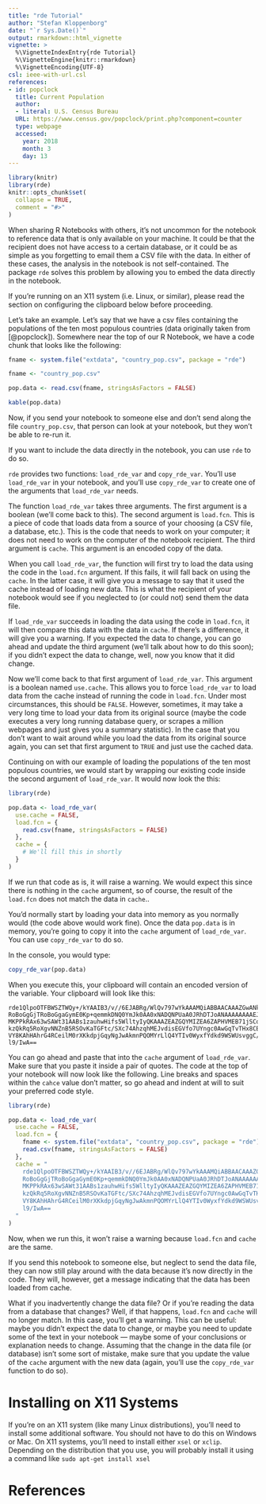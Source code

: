 ```yaml
---
title: "rde Tutorial"
author: "Stefan Kloppenborg"
date: "`r Sys.Date()`"
output: rmarkdown::html_vignette
vignette: >
  %\VignetteIndexEntry{rde Tutorial}
  %\VignetteEngine{knitr::rmarkdown}
  %\VignetteEncoding{UTF-8}
csl: ieee-with-url.csl
references:
- id: popclock
  title: Current Population
  author:
  - literal: U.S. Census Bureau
  URL: https://www.census.gov/popclock/print.php?component=counter
  type: webpage
  accessed:
    year: 2018
    month: 3
    day: 13
---
```


```r
library(knitr)
library(rde)
knitr::opts_chunk$set(
  collapse = TRUE,
  comment = "#>"
)
```

When sharing R Notebooks with others, it's not uncommon for the notebook to 
reference data that is only available on your machine. It could be that the 
recipient does not have access to a certain database, or it could be as 
simple as you forgetting to email them a CSV file with the data. In either 
of these cases, the analysis in the notebook is not self-contained. The 
package `rde` solves this problem by allowing you to embed the data directly 
in the notebook.

If you're running on an X11 system (i.e. Linux, or similar), please read the 
section on configuring the clipboard below before proceeding.

Let's take an example. Let's say that we have a csv files containing the 
populations of the ten most populous countries (data originally taken from 
[@popclock]). Somewhere near the top of our R Notebook, we have a code chunk 
that looks like the following:

```r
fname <- system.file("extdata", "country_pop.csv", package = "rde")
```

```r
fname <- "country_pop.csv"
```

```r
pop.data <- read.csv(fname, stringsAsFactors = FALSE)
```

```r
kable(pop.data)
```

Now, if you send your notebook to someone else and don't send along the file 
`country_pop.csv`, that person can look at your notebook, but they won't be 
able to re-run it.

If you want to include the data directly in the notebook, you can use `rde` 
to do so.

`rde` provides two functions: `load_rde_var` and `copy_rde_var`. You'll use 
`load_rde_var` in your notebook, and you'll use `copy_rde_var` to create one 
of the arguments that `load_rde_var` needs.

The function `load_rde_var` takes three arguments. The first argument is a 
boolean (we'll come back to this). The second argument is `load.fcn`. This 
is a piece of code that loads data from a source of your choosing (a CSV 
file, a database, etc.). This is the code that needs to work on your 
computer; it does not need to work on the computer of the notebook recipient. 
The third argument is `cache`. This argument is an encoded copy of the data.

When you call `load_rde_var`, the function will first try to load the data 
using the code in the `load.fcn` argument. If this fails, it will fall back 
on using the `cache`. In the latter case, it will give you a message to say 
that it used the cache instead of loading new data. This is what the 
recipient of your notebook would see if you neglected to (or could not) 
send them the data file.

If `load_rde_var` succeeds in loading the data using the code in `load.fcn`, 
it will then compare this data with the data in `cache`. If there's a 
difference, it will give you a warning. If you expected the data to change, 
you can go ahead and update the third argument (we'll talk about how to do
this soon); if you didn't expect the data to change, well, now you know that 
it did change.

Now we'll come back to that first argument of `load_rde_var`. This argument 
is a boolean named `use.cache`. This allows you to force `load_rde_var` to 
load data from the cache instead of running the code in `load.fcn`. Under 
most circumstances, this should be `FALSE`. However, sometimes, it may take 
a very long time to load your data from its original source (maybe the code 
executes a very long running database query, or scrapes a million webpages 
and just gives you a summary statistic). In the case that you don't want to 
wait around while you load the data from its original source again, you can 
set that first argument to `TRUE` and just use the cached data.

Continuing on with our example of loading the populations of the ten most 
populous countries, we would start by wrapping our existing code inside the 
second argument of `load_rde_var`. It would now look the this:

```r
library(rde)

pop.data <- load_rde_var(
  use.cache = FALSE,
  load.fcn = {
    read.csv(fname, stringsAsFactors = FALSE)
  },
  cache = {
    # We'll fill this in shortly
  }
)
```

If we run that code as is, it will raise a warning. We would expect this 
since there is nothing in the `cache` argument, so of course, the result 
of the `load.fcn` does not match the data in `cache`..

You'd normally start by loading your data into memory as you normally would 
(the code above would work fine). Once the data `pop.data` is in memory, 
you're going to copy it into the `cache` argument of `load_rde_var`. You 
can use `copy_rde_var` to do so.

In the console, you would type:

```r
copy_rde_var(pop.data)
```

When you execute this, your clipboard will contain an encoded version of the 
variable. Your clipboard will look like this:

```
rde1QlpoOTFBWSZTWQy+/kYAAIB3/v//6EJABRg/WlQv797wYkAAAMQiABBAACAAAZGwANk0RTKejU9T
RoBoGgGjTRoBoGgaGymE0Kp+qemmkDNQ0YmJk0AA0xNADQNPUaA0JRhDTJoANAAAAAAAAEJx2Eja7QBK
MKPPkRAx63wSAWt31AABs1zauhwHifs5WlltyIyQKAAAZEAZGQYMIZEA6ZAPHVMEB71jSCqdlsiR/eSY
kzQkRq5RoXgvNNZnB5RSOvKaTGFtc/SXc74AhzqhMEJvdisEGVfo7UYngc0AwGqTvTHx8CBZTzE9OQZZ
VY8KAhHAhrG4RCeilM0rXKkdpjGqyNgJwAkmnPQOMYrLlQ4YTIv0WyxfYdkd9WSWUsvggC/i7kinChIB
l9/IwA==
```

You can go ahead and paste that into the `cache` argument of `load_rde_var`. 
Make sure that you paste it inside a pair of quotes. The code at the top of 
your notebook will now look like the following. Line breaks and spaces within 
the `cahce` value don't matter, so go ahead and indent at will to suit your
preferred code style.

```r
library(rde)

pop.data <- load_rde_var(
  use.cache = FALSE,
  load.fcn = {
    fname <- system.file("extdata", "country_pop.csv", package = "rde")
    read.csv(fname, stringsAsFactors = FALSE)
  },
  cache = "
    rde1QlpoOTFBWSZTWQy+/kYAAIB3/v//6EJABRg/WlQv797wYkAAAMQiABBAACAAAZGwANk0RTKejU9T
    RoBoGgGjTRoBoGgaGymE0Kp+qemmkDNQ0YmJk0AA0xNADQNPUaA0JRhDTJoANAAAAAAAAEJx2Eja7QBK
    MKPPkRAx63wSAWt31AABs1zauhwHifs5WlltyIyQKAAAZEAZGQYMIZEA6ZAPHVMEB71jSCqdlsiR/eSY
    kzQkRq5RoXgvNNZnB5RSOvKaTGFtc/SXc74AhzqhMEJvdisEGVfo7UYngc0AwGqTvTHx8CBZTzE9OQZZ
    VY8KAhHAhrG4RCeilM0rXKkdpjGqyNgJwAkmnPQOMYrLlQ4YTIv0WyxfYdkd9WSWUsvggC/i7kinChIB
    l9/IwA==
  "
)
```

Now, when we run this, it won't raise a warning because `load.fcn` and `cache` 
are the same.

If you send this notebook to someone else, but neglect to send the data file, 
they can now still play around with the data because it's now directly in the 
code. They will, however, get a message indicating that the data has been 
loaded from cache.

What if you inadvertently change the data file? Or if you're reading the data 
from a database that changes? Well, if that happens, `load.fcn` and `cache` 
will no longer match. In this case, you'll get a warning. This can be useful: 
maybe you didn't expect the data to change, or maybe you need to update some 
of the text in your notebook --- maybe some of your conclusions or 
explanation needs to change. Assuming that the change in the data file (or 
database) isn't some sort of mistake, make sure that you update the value of 
the `cache` argument with the new data (again, you'll use the `copy_rde_var` 
function to do so).

# Installing on X11 Systems
If you're on an X11 system (like many Linux distributions), you'll need to 
install some additional software. You should not have to do this on 
Windows or Mac. On X11 systems, you'll need to install either `xsel` 
or `xclip`. Depending on the distribution that you use, you will probably 
install it using a command like `sudo apt-get install xsel`

# References

